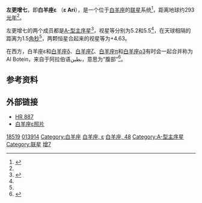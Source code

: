 {{Starbox begin |
   name= 左更增七（白羊座ε）<br> ε Arietis }}
{{Starbox observe |
  epoch=J2000 |
  ra=02<sup>h</sup> 59<sup>m</sup> 12.6<sup>s</sup> |
  dec= +21° 20′ 23″ |
  appmag_v=4.63 |
  constell=[[白羊座|白羊座]] |
  星官= [[娄宿|娄宿]] [[左更|左更]]}}
{{Starbox character |
 class=A2Vs |
 r-i = 0.02 |
 v-r =  |
 b-v = 0.04 |
 u-b = 0.08 |
  variable= }}
{{Starbox astrometry |
  radial_v=-6 |
  prop_mo_ra=-13.04 |
  prop_mo_dec=-6.55  |
  parallax=-1 |
  p_error=5 |
  absmag_v=4.67 }}
{{Starbox detail|
  mass=3.1 |
  radius=2.1 |
  luminosity=40 | 
  temperature=7,500–10,000 |
  metal= |
  rotation=66 Km/s |
  age= }}
{{Starbox catalog |
  names=48 Arietis, [[Harvard_Revised_catalogue|HR]] 887 + HR 888, [[Henry_Draper_Catalogue|HD]] 18519 + HD 18520, [[Bonner_Durchmusterung|BD]]+20°484, [[Hipparcos_catalogue|HIP]] 13914, [[Smithsonian_Astrophysical_Observatory_catalogue|SAO]] 75673, GC 3582, [[Star_catalogue#ADS|ADS]] 2257, CCDM 02592+2120. }}
{{Starbox reference |
  Simbad=HD+18520
| ARICNS = }}
{{Starbox reference |
  Simbad=IDS+02535%2B2056 }}
{{starbox sources|HIP|CCDM|HR}}
{{Starbox end}}
'''左更增七'''，即'''白羊座ε''' （'''ε Ari'''），是一个位于[[白羊座|白羊座]]的[[联星|联星]]系统<ref name="eSky: the electronic sky">{{Cite web |url=http://www.glyphweb.com/esky/default.htm?http%3A%2F%2Fwww.glyphweb.com%2Fesky%2Fstars%2Fepsilonarietis.html |title=eSky: the electronic sky<!-- Bot generated title --> |access-date=2021-09-24 |archive-date=2019-08-02 |archive-url=https://web.archive.org/web/20190802221443/http://www.glyphweb.com/esky/default.htm?http%3A%2F%2Fwww.glyphweb.com%2Fesky%2Fstars%2Fepsilonarietis.html |dead-url=no }}</ref>，距离地球约293[[光年|光年]]<ref name="eSky: the electronic sky"/>。

左更增七的两个成员都是[[恒星光谱|A-型]][[主序星|主序星]]<ref name="backyard-astro.com">{{Cite web |url=http://www.backyard-astro.com/blog/index.php/weblog/comments/2005_08_30/ |title=Clear Skies On Demand - an astronomy blog<!-- Bot generated title --> |access-date=2011-10-12 |archive-date=2010-11-27 |archive-url=https://web.archive.org/web/20101127182627/http://www.backyard-astro.com/blog/index.php/weblog/comments/2005_08_30 |dead-url=no }}</ref>，视星等分别为5.2和5.5<ref name="backyard-astro.com"/>，在天球相隔的距离为1.5[[角秒|角秒]]<ref name="backyard-astro.com"/>，两颗恒星合起来的视星等为+4.63。

在西方，白羊座ε和[[白羊座δ|白羊座δ]]、[[白羊座ζ|白羊座ζ]]、[[白羊座π|白羊座π]]和[[白羊座ρ3|白羊座ρ3]]有时会一起合并称为Al Botein，来自于阿拉伯语بطين，意思为“腹部”<ref>{{cite book
 | last=Allen | first=R. H. | year=1963
 | authorlink=Richard Hinckley Allen
 | title=Star Names: Their Lore and Meaning
 | url=http://penelope.uchicago.edu/Thayer/E/Gazetteer/Topics/astronomy/_Texts/secondary/ALLSTA/Aries*.html
 | accessdate=2010-12-12 | edition=Reprint
 | publisher=Dover Publications Inc
 | location=New York, NY | isbn=0486210790 | page=83}} </ref>。

==参考资料==
{{reflist}}

==外部链接==
* [http://webviz.u-strasbg.fr/viz-bin/VizieR-S?HR%20887 HR 887] {{Wayback|url=http://webviz.u-strasbg.fr/viz-bin/VizieR-S?HR%20887 |date=20160303191954 }}
* [http://aladin.u-strasbg.fr/AladinPreview?-c=SV*+ZI+++167&ident=SV*+ZI+++167&submit=Aladin+previewer 白羊座ε照片]

{{Stars of Aries}}
{{星官|左更|5|8}}

[[Category:HD和HDE天體|18519]]
[[Category:HIP天體|013914]]
[[Category:白羊座|Category:白羊座]]
[[Category:拜耳天體|白羊座, ε]]
[[Category:佛氏天體|白羊座, 48]]
[[Category:A-型主序星|Category:A-型主序星]]
[[Category:联星|Category:联星]]
[[Category:左更_(星官)|增7]]